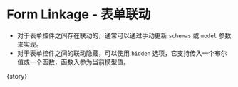 
<Meta
  title="FluentForm/Advanced"
  component={meta.component}
  decorators={meta.decorators}
  argTypes={meta.argTypes}
  parameters={meta.parameters} />

# Form Linkage - 表单联动

- 对于表单控件之间存在联动的，通常可以通过手动更新 `schemas` 或 `model` 参数来实现。
- 对于表单控件之间的联动隐藏，可以使用 `hidden` 选项，它支持传入一个布尔值或一个函数，函数入参为当前模型值。

<Canvas withToolbar isExpanded mdxSource={source}>
  <Story name="Form Linkage">{story}</Story>
</Canvas>
